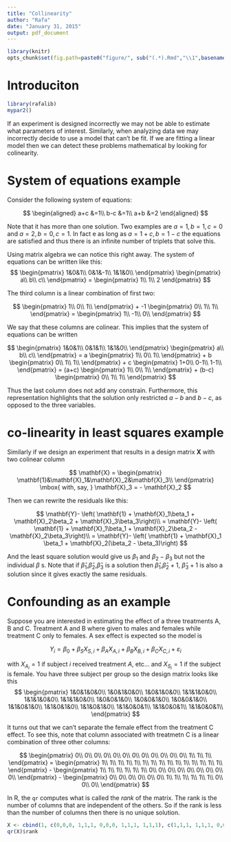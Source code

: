```yaml
---
title: "Collinearity"
author: "Rafa"
date: "January 31, 2015"
output: pdf_document
---
```


```r
library(knitr)
opts_chunk$set(fig.path=paste0("figure/", sub("(.*).Rmd","\\1",basename(knitr:::knit_concord$get('infile'))), "-"))
```

# Introduciton

```r
library(rafalib)
mypar2()
```

If an experiment is designed incorrectly we may not be able to estimate what parameters of interest. Similarly, when analyzing data we may incorrectly decide to use a model that can't be fit. If we are fitting a linear model then we can detect these problems mathematical by looking for colinearity.


# System of equations example


Consider the following system of equations:

$$
\begin{aligned}
a+c &=1\\
b-c &=1\\
a+b &=2
\end{aligned}
$$



Note that it has more than one solution. Two examples are $a=1,b=1,c=0$ and $a=2,b=0,c=1$. In fact e as long as $a=1+c, b=1-c$ the equations are satisfied and thus there is an infinite number of triplets that solve this. 

Using matrix algebra we can notice this right away. The system of equations can be written like this:
$$
\begin{pmatrix}
1&0&1\\
0&1&-1\\
1&1&0\\
\end{pmatrix}
\begin{pmatrix}
a\\
b\\
c\\
\end{pmatrix}
=
\begin{pmatrix}
1\\
1\\
2
\end{pmatrix}
$$

The third column is a linear combination of first two:

$$
\begin{pmatrix}
1\\
0\\
1\\
\end{pmatrix}
+
-1 \begin{pmatrix}
0\\
1\\
1\\
\end{pmatrix}
=
\begin{pmatrix}
1\\
-1\\
0\\
\end{pmatrix}
$$

We say that these columns are colinear. This implies that the system of equations can be written 

$$
\begin{pmatrix}
1&0&1\\
0&1&1\\
1&1&0\\
\end{pmatrix}
\begin{pmatrix}
a\\
b\\
c\\
\end{pmatrix}
=
a
\begin{pmatrix}
1\\
0\\
1\\
\end{pmatrix}
+
b \begin{pmatrix}
0\\
1\\
1\\
\end{pmatrix}
+
c
\begin{pmatrix}
1+0\\
0-1\\
1-1\\
\end{pmatrix}
=
(a+c)
\begin{pmatrix}
1\\
0\\
1\\
\end{pmatrix}
+
(b-c)
\begin{pmatrix}
0\\
1\\
1\\
\end{pmatrix}
$$

Thus the last column does not add any constrain. Furthermore, this representation highlights that the solution only restricted $a-b$ and $b-c$, as opposed to the three variables. 




# co-linearity in least squares example

Similarly if we design an experiment that results in a design matrix $\mathbf{X}$ with two colinear column 

$$
\mathbf{X} = \begin{pmatrix}
\mathbf{1}&\mathbf{X}_1&\mathbf{X}_2&\mathbf{X}_3\\
\end{pmatrix}
\mbox{ with, say, }
\mathbf{X}_3 = - \mathbf{X}_2
$$

Then we can rewrite the residuals like this:

$$
\mathbf{Y}- \left( \mathbf{1} + \mathbf{X}_1\beta_1 + \mathbf{X}_2\beta_2 + \mathbf{X}_3\beta_3\right)\\ 
= \mathbf{Y}- \left( \mathbf{1} + \mathbf{X}_1\beta_1 + \mathbf{X}_2\beta_2 - \mathbf{X}_2\beta_3\right)\\
= \mathbf{Y}- \left( \mathbf{1} + \mathbf{X}_1 \beta_1 + \mathbf{X}_2(\beta_2  - \beta_3)\right)
$$

And the least square solution would give us $\beta_1$ and $\beta_2 - \beta_3$ but not the individual $\beta$ s. Note that if $\hat{\beta}_1$,$\hat{\beta}_2$,$\hat{\beta}_3$ is a solution then $\hat{\beta}_1$,$\hat{\beta}_2+1$, $\hat{\beta}_3+1$ is also a solution since it gives exactly the same residuals. 


# Confounding as an example

Suppose you are interested in estimating the effect of a three treatments A, B and C. Treatment A and B where given to males and females while treatment C only to females. A sex effect is expected so the model is 

$$Y_i = \beta_0 + \beta_S X_{S,i} +\beta_A X_{A,i} + \beta_B X_{B,i} + \beta_C X_{C,i} + \varepsilon_i$$

with $X_{A_i}=1$ if subject $i$ received treatment $A$, etc... and $X_{S_i}=1$ if the subject is female. 
You have three subject per group so the design matrix looks like this
$$
\begin{pmatrix}
1&0&1&0&0\\
1&0&1&0&0\\
1&0&1&0&0\\
1&1&1&0&0\\
1&1&1&0&0\\
1&1&1&0&0\\
1&0&0&1&0\\
1&0&0&1&0\\
1&0&0&1&0\\
1&1&0&1&0\\
1&1&0&1&0\\
1&1&0&1&0\\
1&1&0&0&1\\
1&1&0&0&1\\
1&1&0&0&1\\
\end{pmatrix}
$$

It turns out that we can't separate the female effect from the treatment C effect. To see this, note that column associated with treatmetn C is a linear combination of three other columns:

$$
\begin{pmatrix}
0\\
0\\
0\\
0\\
0\\
0\\
0\\
0\\
0\\
0\\
0\\
0\\
1\\
1\\
1\\
\end{pmatrix}
=
\begin{pmatrix}
1\\
1\\
1\\
1\\
1\\
1\\
1\\
1\\
1\\
1\\
1\\
1\\
1\\
1\\
1\\
\end{pmatrix}
-
\begin{pmatrix}
1\\
1\\
1\\
1\\
1\\
1\\
0\\
0\\
0\\
0\\
0\\
0\\
0\\
0\\
0\\
\end{pmatrix}
-
\begin{pmatrix}
0\\
0\\
0\\
0\\
0\\
0\\
1\\
1\\
1\\
1\\
1\\
1\\
0\\
0\\
0\\
\end{pmatrix}
$$


In R, the `qr` computes what is called the _rank_ of the matrix. The rank is the number of columns that are independent of the others. So if the rank is less than the number of columns then there is no unique solution.

```r
X <- cbind(1, c(0,0,0, 1,1,1, 0,0,0, 1,1,1, 1,1,1), c(1,1,1, 1,1,1, 0,0,0, 0,0,0, 0,0,0), c(0,0,0, 0,0,0, 1,1,1, 1,1,1, 0,0,0), c(0,0,0, 0,0,0, 0,0,0, 0,0,0, 1,1,1))
qr(X)$rank
```












